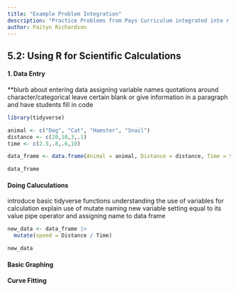 ```yaml
---
title: "Example Problem Integration"
description: "Practice Problems from Pays Curriculum integrated into r use"
author: Paityn Richardson
---
```


## 5.2: Using R for Scientific Calculations

#### 1. Data Entry

**blurb about entering data
assigning variable names
quotations around character/categorical
leave certain blank or give information in a paragraph and have students fill in code

```r
library(tidyverse)

animal <- c("Dog", "Cat", "Hamster", "Snail")
distance <- c(20,10,3,.1)
time <- c(2.5,.8,.6,10)

data_frame <- data.frame(Animal = animal, Distance = distance, Time = time)

data_frame
```

#### Doing Caluculations

introduce basic tidyverse functions
understanding the use of variables for calculation
explain use of mutate
naming new variable setting equal to its value
pipe operator and assigning name to data frame

```r

new_data <- data_frame |>
  mutate(speed = Distance / Time)

new_data
```

#### Basic Graphing

#### Curve Fitting
